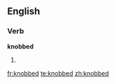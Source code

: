 ==English==

===Verb===
'''knobbed'''

# {{present participle of|[[knob]]}}

[[fr:knobbed]]
[[te:knobbed]]
[[zh:knobbed]]